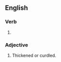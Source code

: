 ==English==

===Verb===
{{head|en|verb form}}

# {{en-past of|clabber}}
#: {{ux|en|He '''clabbered''' the milk to become clabbered milk.}}


===Adjective===
{{en-adj}}

# Thickened or curdled.
#: {{ux|en|The milk became '''clabbered''' when he clabbered it.}}